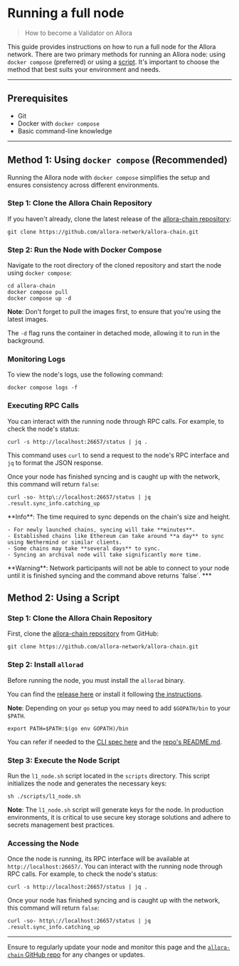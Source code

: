 
# Running a full node

> How to become a Validator on Allora

This guide provides instructions on how to run a full node for the Allora network. There are two primary methods for running an Allora node: using `docker compose` (preferred) or using a [script](https://github.com/allora-network/allora-chain/blob/main/scripts/l1_node.sh). It's important to choose the method that best suits your environment and needs. 

***

## Prerequisites

- Git
- Docker with `docker compose`
- Basic command-line knowledge

***

## Method 1: Using `docker compose` (Recommended)

Running the Allora node with `docker compose` simplifies the setup and ensures consistency across different environments.

### Step 1: Clone the Allora Chain Repository

If you haven't already, clone the latest release of the [allora-chain repository](https://github.com/allora-network/allora-chain):

```shell
git clone https://github.com/allora-network/allora-chain.git
```

### Step 2: Run the Node with Docker Compose

Navigate to the root directory of the cloned repository and start the node using `docker compose`:

```shell
cd allora-chain
docker compose pull
docker compose up -d
```

**Note**: Don't forget to pull the images first, to ensure that you're using the latest images. 

The `-d` flag runs the container in detached mode, allowing it to run in the background.

### Monitoring Logs

To view the node's logs, use the following command:

```shell
docker compose logs -f
```

### Executing RPC Calls

You can interact with the running node through RPC calls. For example, to check the node's status:

```shell
curl -s http://localhost:26657/status | jq .
```

This command uses `curl` to send a request to the node's RPC interface and `jq` to format the JSON response. 

Once your node has finished syncing and is caught up with the network, this command will return `false`:

```shell
curl -so- http\://localhost:26657/status | jq .result.sync_info.catching_up
```

<Callout type="info">
**Info**: The time required to sync depends on the chain's size and height. 

    - For newly launched chains, syncing will take **minutes**.
    - Established chains like Ethereum can take around **a day** to sync using Nethermind or similar clients.
    - Some chains may take **several days** to sync.
    - Syncing an archival node will take significantly more time.
</Callout> 

<Callout type="warning">
**Warning**: Network participants will not be able to connect to your node until it is finished syncing and the command above returns `false`.
</Callout> 
***

## Method 2: Using a Script

### Step 1: Clone the Allora Chain Repository

First, clone the [allora-chain repository](https://github.com/allora-network/allora-chain) from GitHub:

```shell
git clone https://github.com/allora-network/allora-chain.git
```

### Step 2: Install `allorad`

Before running the node, you must install the `allorad` binary. 

You can find the [release here](https://github.com/allora-network/allora-chain/releases) or install it following [the instructions](../learn/cli).

**Note**: Depending on your `go` setup you may need to add `$GOPATH/bin` to your `$PATH`.

```shell
export PATH=$PATH:$(go env GOPATH)/bin
```

You can refer if needed to the [CLI spec here](../learn/cli#install-allorad-binaries) and the [repo's README.md](https://github.com/allora-network/allora-chain?tab=readme-ov-file#documentation).

### Step 3: Execute the Node Script

Run the `l1_node.sh` script located in the `scripts` directory. This script initializes the node and generates the necessary keys:

```shell
sh ./scripts/l1_node.sh
```

**Note**: The `l1_node.sh` script will generate keys for the node. In production environments, it is critical to use secure key storage solutions and adhere to secrets management best practices. 

### Accessing the Node

Once the node is running, its RPC interface will be available at `http://localhost:26657/`. You can interact with the running node through RPC calls. For example, to check the node's status:

```shell
curl -s http://localhost:26657/status | jq .
```

Once your node has finished syncing and is caught up with the network, this command will return `false`:

```shell
curl -so- http\://localhost:26657/status | jq .result.sync_info.catching_up
```

***

Ensure to regularly update your node and monitor this page and the [`allora-chain` GitHub repo](https://github.com/allora-network/allora-chain) for any changes or updates.
